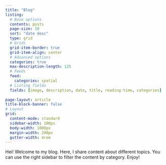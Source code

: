 ```yaml
---
title: "Blog"
listing:
  # Base options
  contents: posts
  page-size: 10
  sort: "date desc"
  type: grid
  # Grids
  grid-item-border: true
  grid-item-align: center
  # Advanced options
  categories: true
  max-description-length: 125
  # Feeds
  feed: 
    categories: spatial
  # Listing fields
  fields: [image, description, date, title, reading-time, categories]
  
page-layout: article
title-block-banner: false
# Layout
grid: 
  content-mode: standard
  sidebar-width: 100px
  body-width: 1000px
  margin-width: 200px
  gutter-width: 4rem
---
```


Hei! Welcome to my blog. Here, I share content about different topics. You can use the right sidebar to filter the content by category. Enjoy! 

